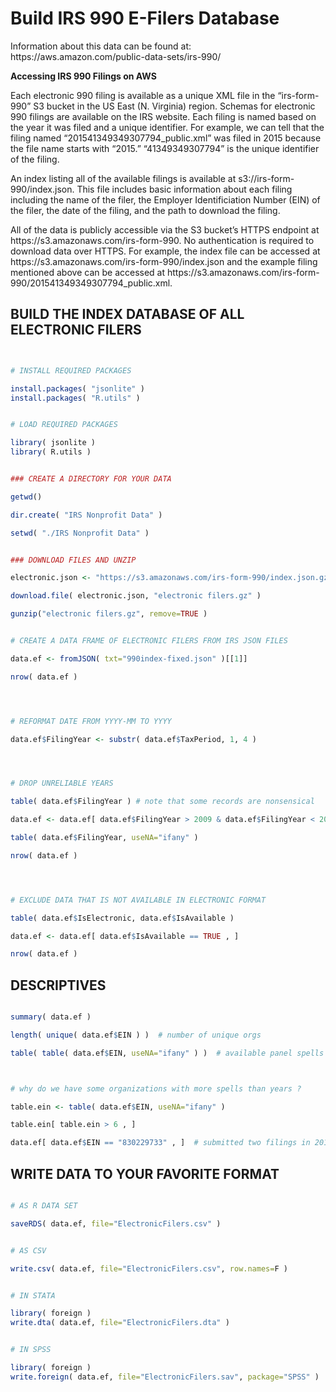 # Build IRS 990 E-Filers Database


Information about this data can be found at:  https://aws.amazon.com/public-data-sets/irs-990/

**Accessing IRS 990 Filings on AWS**

Each electronic 990 filing is available as a unique XML file in the "irs-form-990" S3 bucket in the US East (N. Virginia) region. Schemas for electronic 990 filings are available on the IRS website. Each filing is named based on the year it was filed and a unique identifier. For example, we can tell that the filing named "201541349349307794_public.xml" was filed in 2015 because the file name starts with "2015." "41349349307794" is the unique identifier of the filing.

An index listing all of the available filings is available at s3://irs-form-990/index.json. This file includes basic information about each filing including the name of the filer, the Employer Identificiation Number (EIN) of the filer, the date of the filing, and the path to download the filing.

All of the data is publicly accessible via the S3 bucket's HTTPS endpoint at https://s3.amazonaws.com/irs-form-990. No authentication is required to download data over HTTPS. For example, the index file can be accessed at https://s3.amazonaws.com/irs-form-990/index.json and the example filing mentioned above can be accessed at https://s3.amazonaws.com/irs-form-990/201541349349307794_public.xml.




## BUILD THE INDEX DATABASE OF ALL ELECTRONIC FILERS


```R


# INSTALL REQUIRED PACKAGES

install.packages( "jsonlite" )
install.packages( "R.utils" )


# LOAD REQUIRED PACKAGES

library( jsonlite )
library( R.utils )


### CREATE A DIRECTORY FOR YOUR DATA

getwd()

dir.create( "IRS Nonprofit Data" )

setwd( "./IRS Nonprofit Data" )


### DOWNLOAD FILES AND UNZIP

electronic.json <- "https://s3.amazonaws.com/irs-form-990/index.json.gz"

download.file( electronic.json, "electronic filers.gz" )

gunzip("electronic filers.gz", remove=TRUE )  


# CREATE A DATA FRAME OF ELECTRONIC FILERS FROM IRS JSON FILES

data.ef <- fromJSON( txt="990index-fixed.json" )[[1]]

nrow( data.ef )




# REFORMAT DATE FROM YYYY-MM TO YYYY

data.ef$FilingYear <- substr( data.ef$TaxPeriod, 1, 4 )




# DROP UNRELIABLE YEARS

table( data.ef$FilingYear ) # note that some records are nonsensical

data.ef <- data.ef[ data.ef$FilingYear > 2009 & data.ef$FilingYear < 2016 , ]

table( data.ef$FilingYear, useNA="ifany" )

nrow( data.ef )




# EXCLUDE DATA THAT IS NOT AVAILABLE IN ELECTRONIC FORMAT

table( data.ef$IsElectronic, data.ef$IsAvailable )

data.ef <- data.ef[ data.ef$IsAvailable == TRUE , ]

nrow( data.ef )


```





## DESCRIPTIVES


```R

summary( data.ef )

length( unique( data.ef$EIN ) )  # number of unique orgs

table( table( data.ef$EIN, useNA="ifany" ) )  # available panel spells



# why do we have some organizations with more spells than years ?

table.ein <- table( data.ef$EIN, useNA="ifany" )

table.ein[ table.ein > 6 , ]

data.ef[ data.ef$EIN == "830229733" , ]  # submitted two filings in 2013 


```







## WRITE DATA TO YOUR FAVORITE FORMAT


```R

# AS R DATA SET

saveRDS( data.ef, file="ElectronicFilers.csv" )


# AS CSV

write.csv( data.ef, file="ElectronicFilers.csv", row.names=F )


# IN STATA

library( foreign )
write.dta( data.ef, file="ElectronicFilers.dta" )


# IN SPSS

library( foreign )
write.foreign( data.ef, file="ElectronicFilers.sav", package="SPSS" )

```

